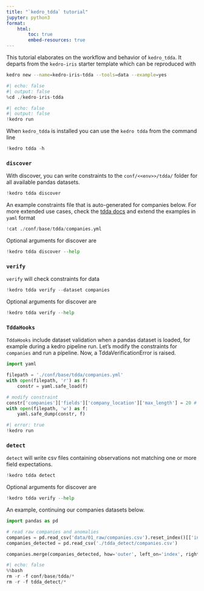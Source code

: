 ```yaml
---
title: "`kedro_tdda` tutorial"
jupyter: python3
format: 
    html: 
        toc: true
        embed-resources: true
---
```


<!-- 
Note for self
demo.html is committed after a local render and project script run
```sh
quarto render ./demo.qmd
quarto run fix-shell.py
```
-->

This tutorial elaborates on the workflow and behavior of `kedro_tdda`.
It departs from the `kedro-iris` starter template which can be reproduced with

```sh
kedro new --name=kedro-iris-tdda --tools=data --example=yes
```

```python
#| echo: false
#| output: false
%cd ./kedro-iris-tdda
```

```python
#| echo: false
#| output: false
!kedro run
```

When `kedro_tdda` is installed you can use the `kedro tdda` from the command line

```python
!kedro tdda -h
```


### `discover`

With discover, you can write constraints to the `conf/<<env>>/tdda/` folder
for all available pandas datasets. 


```python
!kedro tdda discover
```

An example constraints file that is auto-generated for companies below.
For more extended use cases, check the [tdda docs](https://github.com/tdda/tdda/blob/master/tdda/constraints/tdda_json_file_format.md)
and extend the examples in `yaml` format

```python
!cat ./conf/base/tdda/companies.yml
```

Optional arguments for discover are

```python
!kedro tdda discover --help
```

### `verify`

`verify` will check constraints for data


```python
!kedro tdda verify --dataset companies
```


Optional arguments for discover are

```python
!kedro tdda verify --help
```


### `TddaHooks`

`TddaHooks` include dataset validation when a pandas dataset is loaded, for example
during a kedro pipeline run. Let's modify the constraints for `companies` and run a pipeline.
Now, a TddaVerificationError is raised.

```python
import yaml

filepath = './conf/base/tdda/companies.yml'
with open(filepath, 'r') as f:
    constr = yaml.safe_load(f)

# modify constraint
constr['companies']['fields']['company_location']['max_length'] = 20 # instead of 29
with open(filepath, 'w') as f:
    yaml.safe_dump(constr, f)
```

```python
#| error: true
!kedro run
```

### `detect`

`detect` will write csv files containing observations not matching one or more field expectations.

```python
!kedro tdda detect
```


Optional arguments for discover are

```python
!kedro tdda verify --help
```

An example, continuing our companies datasets below.

```python
import pandas as pd

# read raw companies and anomalies
companies = pd.read_csv('data/01_raw/companies.csv').reset_index()[['index', 'company_location']]
companies_detected = pd.read_csv('./tdda_detect/companies.csv')

companies.merge(companies_detected, how='outer', left_on='index', right_on='Index').head(15)
```


```python
#| echo: false
%%bash
rm -r -f conf/base/tdda/*
rm -r -f tdda_detect/*
```